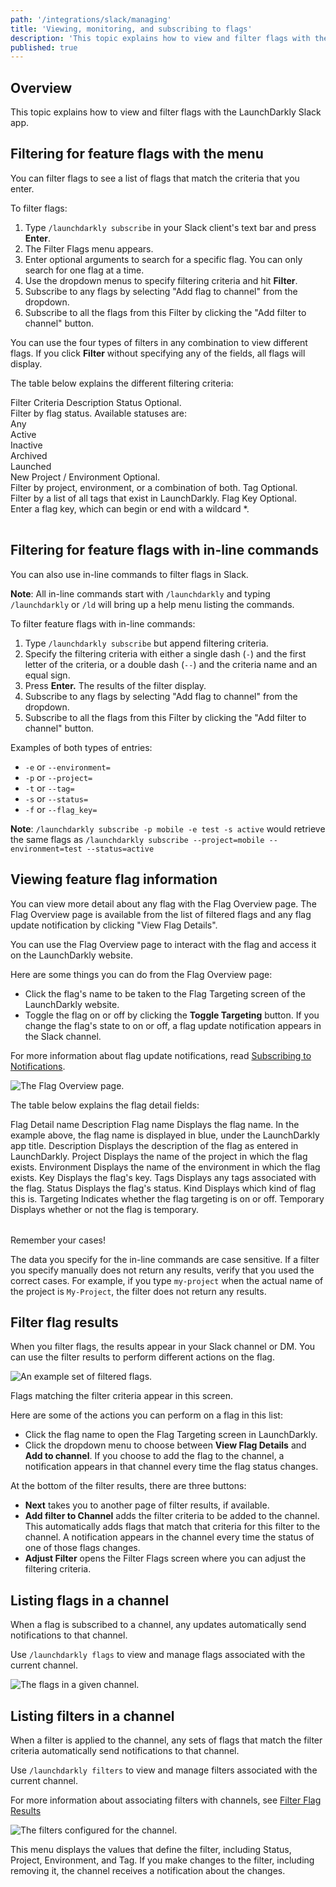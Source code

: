 ```yaml
---
path: '/integrations/slack/managing'
title: 'Viewing, monitoring, and subscribing to flags'
description: 'This topic explains how to view and filter flags with the LaunchDarkly Slack app.'
published: true
---
```


## Overview

This topic explains how to view and filter flags with the LaunchDarkly Slack app.

## Filtering for feature flags with the menu

You can filter flags to see a list of flags that match the criteria that you enter.

To filter flags:

1. Type `/launchdarkly subscribe` in your Slack client's text bar and press **Enter**.
2. The Filter Flags menu appears.
3. Enter optional arguments to search for a specific flag. You can only search for one flag at a time.
4. Use the dropdown menus to specify filtering criteria and hit **Filter**.
5. Subscribe to any flags by selecting "Add flag to channel" from the dropdown.
6. Subscribe to all the flags from this Filter by clicking the "Add filter to channel" button.

You can use the four types of filters in any combination to view different flags. If you click **Filter** without specifying any of the fields, all flags will display.

The table below explains the different filtering criteria:

<Table>
  <TableHeader>
    <TableHeadCell>Filter Criteria</TableHeadCell>
    <TableHeadCell>Description</TableHeadCell>
  </TableHeader>
  <TableBody>
    <TableRow>
      <TableCell>Status</TableCell>
      <TableCell>
        Optional.
        <br />
        Filter by flag status. Available statuses are:
        <br />
        Any
        <br />
        Active
        <br />
        Inactive
        <br />
        Archived
        <br />
        Launched
        <br />
        New
      </TableCell>
    </TableRow>
    <TableRow>
      <TableCell>Project / Environment</TableCell>
      <TableCell>
        Optional.
        <br />
        Filter by project, environment, or a combination of both.
      </TableCell>
    </TableRow>
    <TableRow>
      <TableCell>Tag</TableCell>
      <TableCell>
        Optional.
        <br />
        Filter by a list of all tags that exist in LaunchDarkly.
      </TableCell>
    </TableRow>
    <TableRow>
      <TableCell>Flag Key</TableCell>
      <TableCell>
        Optional.
        <br />
        Enter a flag key, which can begin or end with a wildcard *.
      </TableCell>
    </TableRow>
  </TableBody>
</Table>

## Filtering for feature flags with in-line commands

You can also use in-line commands to filter flags in Slack.

**Note**: All in-line commands start with `/launchdarkly` and typing `/launchdarkly` or `/ld` will bring up a help menu listing the commands.

To filter feature flags with in-line commands:

1. Type `/launchdarkly subscribe` but append filtering criteria.
2. Specify the filtering criteria with either a single dash (`-`) and the first letter of the criteria, or a double dash (`--`) and the criteria name and an equal sign.
3. Press **Enter.** The results of the filter display.
4. Subscribe to any flags by selecting "Add flag to channel" from the dropdown.
5. Subscribe to all the flags from this Filter by clicking the "Add filter to channel" button.

Examples of both types of entries:

- `-e` or `--environment=`
- `-p` or `--project=`
- `-t` or `--tag=`
- `-s` or `--status=`
- `-f` or `--flag_key=`

**Note**: `/launchdarkly subscribe -p mobile -e test -s active` would retrieve the same flags as `/launchdarkly subscribe --project=mobile --environment=test --status=active`

## Viewing feature flag information

You can view more detail about any flag with the Flag Overview page. The Flag Overview page is available from the list of filtered flags and any flag update notification by clicking "View Flag Details".

You can use the Flag Overview page to interact with the flag and access it on the LaunchDarkly website.

Here are some things you can do from the Flag Overview page:

- Click the flag's name to be taken to the Flag Targeting screen of the LaunchDarkly website.
- Toggle the flag on or off by clicking the **Toggle Targeting** button. If you change the flag's state to on or off, a flag update notification appears in the Slack channel.

For more information about flag update notifications, read [Subscribing to Notifications](/integrations/slack/notifications).

![The Flag Overview page.](../../images/slack-flag-overview.png)

The table below explains the flag detail fields:

<Table>
  <TableHeader>
    <TableHeadCell>Flag Detail name</TableHeadCell>
    <TableHeadCell>Description</TableHeadCell>
  </TableHeader>
  <TableBody>
    <TableRow>
      <TableCell>Flag name</TableCell>
      <TableCell>
        Displays the flag name. In the example above, the flag name is displayed in blue, under the LaunchDarkly app
        title.
      </TableCell>
    </TableRow>
    <TableRow>
      <TableCell>Description</TableCell>
      <TableCell>Displays the description of the flag as entered in LaunchDarkly.</TableCell>
    </TableRow>
    <TableRow>
      <TableCell>Project</TableCell>
      <TableCell>Displays the name of the project in which the flag exists.</TableCell>
    </TableRow>
    <TableRow>
      <TableCell>Environment</TableCell>
      <TableCell>Displays the name of the environment in which the flag exists.</TableCell>
    </TableRow>
    <TableRow>
      <TableCell>Key</TableCell>
      <TableCell>Displays the flag's key.</TableCell>
    </TableRow>
    <TableRow>
      <TableCell>Tags</TableCell>
      <TableCell>Displays any tags associated with the flag.</TableCell>
    </TableRow>
    <TableRow>
      <TableCell>Status</TableCell>
      <TableCell>Displays the flag's status.</TableCell>
    </TableRow>
    <TableRow>
      <TableCell>Kind</TableCell>
      <TableCell>Displays which kind of flag this is.</TableCell>
    </TableRow>
    <TableRow>
      <TableCell>Targeting</TableCell>
      <TableCell>Indicates whether the flag targeting is on or off.</TableCell>
    </TableRow>
    <TableRow>
      <TableCell>Temporary</TableCell>
      <TableCell>Displays whether or not the flag is temporary.</TableCell>
    </TableRow>
  </TableBody>
</Table>
<Callout intent="info">
  <CalloutTitle>Remember your cases!</CalloutTitle>
  <CalloutDescription>

The data you specify for the in-line commands are case sensitive. If a filter you specify manually does not return
any results, verify that you used the correct cases. For example, if you type `my-project` when the actual name of
the project is `My-Project`, the filter does not return any results.

  </CalloutDescription>
</Callout>

## Filter flag results

When you filter flags, the results appear in your Slack channel or DM. You can use the filter results to perform different actions on the flag.

![An example set of filtered flags.](../../images/slack-flag-filtered-list.png)

Flags matching the filter criteria appear in this screen.

Here are some of the actions you can perform on a flag in this list:

- Click the flag name to open the Flag Targeting screen in LaunchDarkly.
- Click the dropdown menu to choose between **View Flag Details** and **Add to channel**. If you choose to add the flag to the channel, a notification appears in that channel every time the flag status changes.

At the bottom of the filter results, there are three buttons:

- **Next** takes you to another page of filter results, if available.
- **Add filter to Channel** adds the filter criteria to be added to the channel. This automatically adds flags that match that criteria for this filter to the channel. A notification appears in the channel every time the status of one of those flags changes.
- **Adjust Filter** opens the Filter Flags screen where you can adjust the filtering criteria.

## Listing flags in a channel

When a flag is subscribed to a channel, any updates automatically send notifications to that channel.

Use `/launchdarkly flags` to view and manage flags associated with the current channel.

![The flags in a given channel.](../../images/slack-flag-remove.png)

## Listing filters in a channel

When a filter is applied to the channel, any sets of flags that match the filter criteria automatically send notifications to that channel.

Use `/launchdarkly filters` to view and manage filters associated with the current channel.

For more information about associating filters with channels, see [Filter Flag Results](/integrations/slack/managing-flags#filter-flag-results)

![The filters configured for the channel.](../../images/slack-channel-filters.png)

This menu displays the values that define the filter, including Status, Project, Environment, and Tag. If you make changes to the filter, including removing it, the channel receives a notification about the changes.
